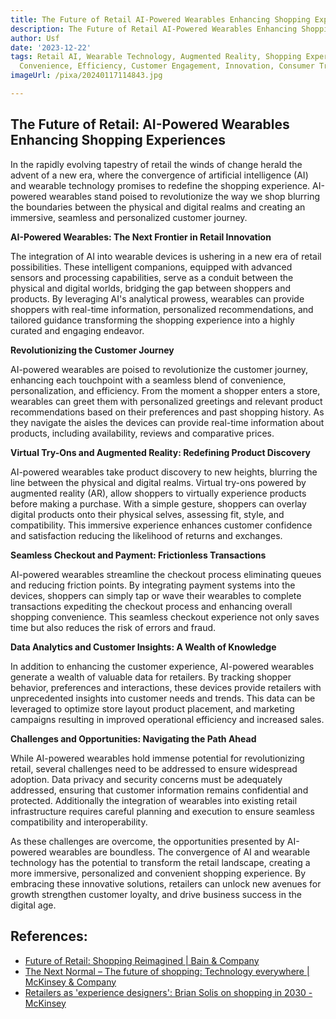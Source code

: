 ```yaml
---
title: The Future of Retail AI-Powered Wearables Enhancing Shopping Experiences
description: The Future of Retail AI-Powered Wearables Enhancing Shopping Experiences
author: Usf
date: '2023-12-22'
tags: Retail AI, Wearable Technology, Augmented Reality, Shopping Experiences, Personalization,
  Convenience, Efficiency, Customer Engagement, Innovation, Consumer Trends
imageUrl: /pixa/20240117114843.jpg

---
```

##  The Future of Retail: AI-Powered Wearables Enhancing Shopping Experiences

In the rapidly evolving tapestry of retail the winds of change herald the advent of a new era, where the convergence  of artificial intelligence (AI) and wearable technology promises to redefine the shopping experience. AI-powered wearables stand  poised to revolutionize the way we shop blurring the boundaries between  the physical and digital realms and creating an immersive, seamless and  personalized customer  journey.

**AI-Powered  Wearables:  The Next Frontier in Retail Innovation**

The integration of AI into wearable devices is ushering in a new era of retail possibilities. These intelligent companions, equipped with  advanced sensors and processing capabilities, serve as a conduit between the physical and digital  worlds, bridging the gap between shoppers and products. By leveraging AI's analytical prowess, wearables can provide shoppers with real-time information, personalized recommendations, and tailored guidance transforming  the shopping experience into a  highly curated and engaging endeavor.

**Revolutionizing the  Customer Journey**

AI-powered wearables are poised to revolutionize the customer journey, enhancing each touchpoint with a seamless  blend of  convenience, personalization, and efficiency. From the  moment a shopper enters a store, wearables can greet them with personalized greetings and relevant product  recommendations based on their preferences and past shopping history. As they  navigate the aisles the devices can provide real-time information about products, including availability, reviews and comparative prices.

**Virtual Try-Ons  and Augmented Reality: Redefining Product Discovery**

AI-powered wearables take product  discovery to new heights, blurring the line between  the physical  and digital realms. Virtual try-ons powered by augmented reality (AR), allow shoppers to virtually experience products before making a purchase. With a simple gesture, shoppers can overlay digital  products onto their physical selves, assessing fit, style, and compatibility. This immersive experience enhances customer confidence and satisfaction reducing the likelihood of returns and exchanges.

**Seamless Checkout and Payment: Frictionless Transactions**

AI-powered wearables  streamline the  checkout process eliminating queues and reducing friction  points. By integrating payment systems into  the devices,  shoppers can simply tap or wave their wearables to complete transactions expediting the checkout process and enhancing overall shopping convenience. This  seamless checkout experience  not only saves  time but also reduces the risk of errors and fraud.

**Data Analytics and Customer Insights: A Wealth of Knowledge**

In addition to enhancing the customer experience, AI-powered wearables generate a  wealth of valuable data for retailers. By tracking shopper behavior, preferences and interactions, these devices provide retailers with unprecedented insights into customer needs and trends. This data can be leveraged to optimize store layout product  placement, and marketing  campaigns  resulting in improved operational efficiency and increased sales.

**Challenges and Opportunities: Navigating the Path Ahead**

While AI-powered wearables  hold immense potential for  revolutionizing retail, several challenges need to be addressed to ensure widespread adoption. Data  privacy and security concerns must be adequately addressed, ensuring that customer information remains confidential and protected. Additionally the integration  of wearables into existing retail infrastructure requires  careful planning  and execution  to ensure  seamless compatibility and interoperability.

As these challenges are overcome,  the opportunities  presented by AI-powered wearables are boundless. The convergence  of AI  and wearable  technology  has the potential  to transform the retail landscape, creating a more immersive, personalized and convenient shopping experience. By embracing these innovative solutions, retailers can  unlock  new avenues for growth strengthen customer loyalty, and drive  business success in the digital age.

## References:
- [Future of Retail: Shopping Reimagined | Bain & Company](https://www.bain.com/how-we-help/future-of-retail-shopping-reimagined/)
- [The Next Normal – The future of shopping: Technology everywhere | McKinsey & Company](https://www.mckinsey.com/featured-insights/the-next-normal/shopping)
- [Retailers as 'experience designers': Brian Solis on shopping in 2030 - McKinsey](https://www.mckinsey.com/capabilities/growth-marketing-and-sales/our-insights/retailers-as-experience-designers-brian-solis-on-shopping-in-2030)
